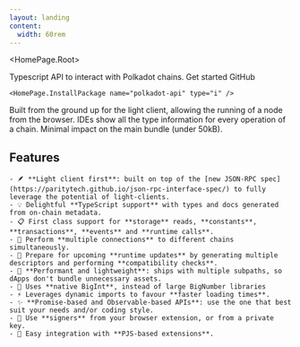 ```yaml
---
layout: landing
content: 
  width: 60rem
---
```



<HomePage.Root>
  <div className="flex justify-between w-full flex-col md:flex-row gap-4">
    <div className="flex flex-col text-left">
      <HomePage.Logo />
      <HomePage.Description>Typescript API to interact with Polkadot chains.</HomePage.Description>
      <HomePage.Buttons className="py-2">
        <HomePage.Button href="/getting-started" variant="accent">Get started</HomePage.Button>
        <HomePage.Button href="https://github.com/polkadot-api/polkadot-api">GitHub</HomePage.Button>
      </HomePage.Buttons>
    </div>

    <HomePage.InstallPackage name="polkadot-api" type="i" />
  </div>
  
  <div className="flex gap-2 flex-col md:flex-row mt-8">
    <KeyPoint title="Light client first">
      Built from the ground up for the light client, allowing the running of a node from the browser.
    </KeyPoint>
    <KeyPoint title="Fully typed API">
      IDEs show all the type information for every operation of a chain.
    </KeyPoint>
    <KeyPoint title="Lightweight">
      Minimal impact on the main bundle (under 50kB).
    </KeyPoint>
  </div>

  <div className="text-left w-full max-w-5xl p-2">
    <h2 className="text-[--vocs-color_heading] text-3xl py-4 border-b border-gray-500 mb-4">Features</h2>

    - 🪶 **Light client first**: built on top of the [new JSON-RPC spec](https://paritytech.github.io/json-rpc-interface-spec/) to fully leverage the potential of light-clients.
    - 💡 Delightful **TypeScript support** with types and docs generated from on-chain metadata.
    - 📋 First class support for **storage** reads, **constants**, **transactions**, **events** and **runtime calls**.
    - 🔗 Perform **multiple connections** to different chains simultaneously.
    - 🔄 Prepare for upcoming **runtime updates** by generating multiple descriptors and performing **compatibility checks**.
    - 🚀 **Performant and lightweight**: ships with multiple subpaths, so dApps don't bundle unnecessary assets.
    - 🔢 Uses **native BigInt**, instead of large BigNumber libraries
    - ⚡ Leverages dynamic imports to favour **faster loading times**.
    - ✨ **Promise-based and Observable-based APIs**: use the one that best suit your needs and/or coding style.
    - 🔑 Use **signers** from your browser extension, or from a private key.
    - 🧩 Easy integration with **PJS-based extensions**.
  </div>
</HomePage.Root>